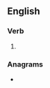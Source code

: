 {{also|re-sewed}}
==English==

===Verb===
{{head|en|verb form}}

# {{en-past of|resew}}

===Anagrams===
* {{anagrams|en|a=deeersw|sewered|weeders}}